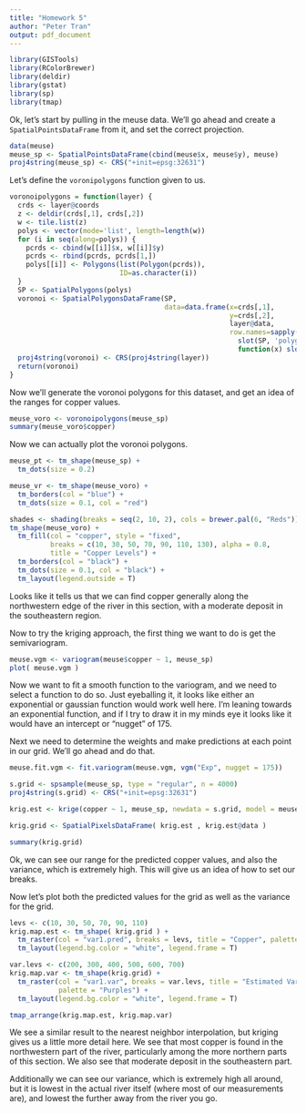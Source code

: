 ```yaml
---
title: "Homework 5"
author: "Peter Tran"
output: pdf_document
---
```


```r
library(GISTools)
library(RColorBrewer)
library(deldir)
library(gstat)
library(sp)
library(tmap)
```

Ok, let's start by pulling in the meuse data. We'll go ahead and create a `SpatialPointsDataFrame` from it, and set the correct projection.

```r
data(meuse)
meuse_sp <- SpatialPointsDataFrame(cbind(meuse$x, meuse$y), meuse)
proj4string(meuse_sp) <- CRS("+init=epsg:32631")
```

Let's define the `voronipolygons` function given to us.

```r
voronoipolygons = function(layer) {
  crds <- layer@coords
  z <- deldir(crds[,1], crds[,2])
  w <- tile.list(z)
  polys <- vector(mode='list', length=length(w))
  for (i in seq(along=polys)) {
    pcrds <- cbind(w[[i]]$x, w[[i]]$y)
    pcrds <- rbind(pcrds, pcrds[1,])
    polys[[i]] <- Polygons(list(Polygon(pcrds)),
                           ID=as.character(i))
  }
  SP <- SpatialPolygons(polys)
  voronoi <- SpatialPolygonsDataFrame(SP, 
                                      data=data.frame(x=crds[,1], 
                                                      y=crds[,2], 
                                                      layer@data,
                                                      row.names=sapply(
                                                        slot(SP, 'polygons'),
                                                        function(x) slot(x, 'ID'))))
  proj4string(voronoi) <- CRS(proj4string(layer))
  return(voronoi)
}
```

Now we'll generate the voronoi polygons for this dataset, and get an idea of the ranges for copper values.

```r
meuse_voro <- voronoipolygons(meuse_sp)
summary(meuse_voro$copper)
```

Now we can actually plot the voronoi polygons.

```r
meuse_pt <- tm_shape(meuse_sp) +
  tm_dots(size = 0.2)

meuse_vr <- tm_shape(meuse_voro) +
  tm_borders(col = "blue") + 
  tm_dots(size = 0.1, col = "red")

shades <- shading(breaks = seq(2, 10, 2), cols = brewer.pal(6, "Reds"))
tm_shape(meuse_voro) +
  tm_fill(col = "copper", style = "fixed",
          breaks = c(10, 30, 50, 70, 90, 110, 130), alpha = 0.8,
          title = "Copper Levels") +
  tm_borders(col = "black") +
  tm_dots(size = 0.1, col = "black") +
  tm_layout(legend.outside = T)
```

Looks like it tells us that we can find copper generally along the northwestern edge of the river in this section, with a moderate deposit in the southeastern region.

Now to try the kriging approach, the first thing we want to do is get the semivariogram.

```r
meuse.vgm <- variogram(meuse$copper ~ 1, meuse_sp)
plot( meuse.vgm )
```

Now we want to fit a smooth function to the variogram, and we need to select a function to do so. Just eyeballing it, it looks like either an exponential or gaussian function would work well here. I'm leaning towards an exponential function, and if I try to draw it in my minds eye it looks like it would have an intercept or "nugget" of 175.

Next we need to determine the weights and make predictions at each point in our grid. We'll go ahead and do that.

```r
meuse.fit.vgm <- fit.variogram(meuse.vgm, vgm("Exp", nugget = 175))

s.grid <- spsample(meuse_sp, type = "regular", n = 4000)
proj4string(s.grid) <- CRS("+init=epsg:32631")

krig.est <- krige(copper ~ 1, meuse_sp, newdata = s.grid, model = meuse.fit.vgm)

krig.grid <- SpatialPixelsDataFrame( krig.est , krig.est@data )

summary(krig.grid)
```

Ok, we can see our range for the predicted copper values, and also the variance, which is extremely high. This will give us an idea of how to set our breaks.

Now let's plot both the predicted values for the grid as well as the variance for the grid.

```r
levs <- c(10, 30, 50, 70, 90, 110)
krig.map.est <- tm_shape( krig.grid ) + 
  tm_raster(col = "var1.pred", breaks = levs, title = "Copper", palette = "Purples") +
  tm_layout(legend.bg.color = "white", legend.frame = T)

var.levs <- c(200, 300, 400, 500, 600, 700) 
krig.map.var <- tm_shape(krig.grid) + 
  tm_raster(col = "var1.var", breaks = var.levs, title = "Estimated Variance",
            palette = "Purples") + 
  tm_layout(legend.bg.color = "white", legend.frame = T)

tmap_arrange(krig.map.est, krig.map.var)
```

We see a similar result to the nearest neighbor interpolation, but kriging gives us a little more detail here. We see that most copper is found in the northwestern part of the river, particularly among the more northern parts of this section. We also see that moderate deposit in the southeastern part.

Additionally we can see our variance, which is extremely high all around, but it is lowest in the actual river itself (where most of our measurements are), and lowest the further away from the river you go.
